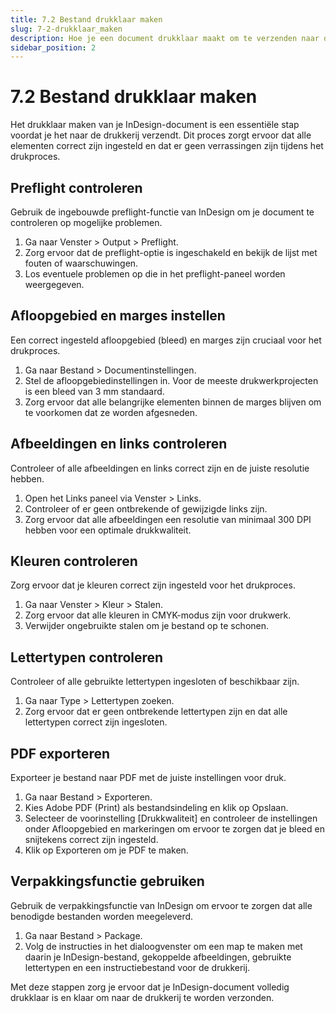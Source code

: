 ```yaml
---
title: 7.2 Bestand drukklaar maken
slug: 7-2-drukklaar_maken
description: Hoe je een document drukklaar maakt om te verzenden naar de drukkerij.
sidebar_position: 2
---
```


# 7.2 Bestand drukklaar maken

Het drukklaar maken van je InDesign-document is een essentiële stap voordat je het naar de drukkerij verzendt. Dit proces zorgt ervoor dat alle elementen correct zijn ingesteld en dat er geen verrassingen zijn tijdens het drukproces.

## Preflight controleren

Gebruik de ingebouwde preflight-functie van InDesign om je document te controleren op mogelijke problemen.

1. Ga naar <Highlight>Venster</Highlight> > <Highlight>Output</Highlight> > <Highlight>Preflight</Highlight>.
2. Zorg ervoor dat de preflight-optie is ingeschakeld en bekijk de lijst met fouten of waarschuwingen.
3. Los eventuele problemen op die in het preflight-paneel worden weergegeven.

<!-- ![Preflight controleren](img/preflight-panel.jpg) -->

## Afloopgebied en marges instellen

Een correct ingesteld afloopgebied (bleed) en marges zijn cruciaal voor het drukproces.

1. Ga naar <Highlight>Bestand</Highlight> > <Highlight>Documentinstellingen</Highlight>.
2. Stel de afloopgebiedinstellingen in. Voor de meeste drukwerkprojecten is een bleed van 3 mm standaard.
3. Zorg ervoor dat alle belangrijke elementen binnen de marges blijven om te voorkomen dat ze worden afgesneden.

<!-- ![Afloopgebied instellen](img/bleed-settings.jpg) -->

## Afbeeldingen en links controleren

Controleer of alle afbeeldingen en links correct zijn en de juiste resolutie hebben.

1. Open het <Highlight>Links</Highlight> paneel via <Highlight>Venster</Highlight> > <Highlight>Links</Highlight>.
2. Controleer of er geen ontbrekende of gewijzigde links zijn.
3. Zorg ervoor dat alle afbeeldingen een resolutie van minimaal 300 DPI hebben voor een optimale drukkwaliteit.

<!-- ![Afbeeldingen en links controleren](img/links-panel.jpg) -->

## Kleuren controleren

Zorg ervoor dat je kleuren correct zijn ingesteld voor het drukproces.

1. Ga naar <Highlight>Venster</Highlight> > <Highlight>Kleur</Highlight> > <Highlight>Stalen</Highlight>.
2. Zorg ervoor dat alle kleuren in CMYK-modus zijn voor drukwerk.
3. Verwijder ongebruikte stalen om je bestand op te schonen.

<!-- ![Kleuren controleren](img/color-swatches.jpg) -->

## Lettertypen controleren

Controleer of alle gebruikte lettertypen ingesloten of beschikbaar zijn.

1. Ga naar <Highlight>Type</Highlight> > <Highlight>Lettertypen zoeken</Highlight>.
2. Zorg ervoor dat er geen ontbrekende lettertypen zijn en dat alle lettertypen correct zijn ingesloten.

<!-- ![Lettertypen controleren](img/find-fonts.jpg) -->

## PDF exporteren

Exporteer je bestand naar PDF met de juiste instellingen voor druk.

1. Ga naar <Highlight>Bestand</Highlight> > <Highlight>Exporteren</Highlight>.
2. Kies <Highlight>Adobe PDF (Print)</Highlight> als bestandsindeling en klik op <Highlight>Opslaan</Highlight>.
3. Selecteer de voorinstelling <Highlight>[Drukkwaliteit]</Highlight> en controleer de instellingen onder <Highlight>Afloopgebied en markeringen</Highlight> om ervoor te zorgen dat je bleed en snijtekens correct zijn ingesteld.
4. Klik op <Highlight>Exporteren</Highlight> om je PDF te maken.

<!-- ![PDF exporteren](img/export-pdf.jpg) -->

## Verpakkingsfunctie gebruiken

Gebruik de verpakkingsfunctie van InDesign om ervoor te zorgen dat alle benodigde bestanden worden meegeleverd.

1. Ga naar <Highlight>Bestand</Highlight> > <Highlight>Package</Highlight>.
2. Volg de instructies in het dialoogvenster om een map te maken met daarin je InDesign-bestand, gekoppelde afbeeldingen, gebruikte lettertypen en een instructiebestand voor de drukkerij.

<!-- ![Verpakkingsfunctie gebruiken](img/package.jpg) -->

Met deze stappen zorg je ervoor dat je InDesign-document volledig drukklaar is en klaar om naar de drukkerij te worden verzonden.
